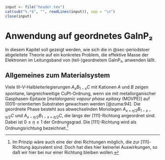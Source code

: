 ```r
input <- file("header.tex")
cat(sub("%.*$", "", readLines(input)), sep = "\n")
close(input)
```

# Anwendung auf geordnetes GaInP₂ {#sec-anwendung}

In diesem Kapitel soll gezeigt werden, wie sich die in
@sec-periodstoer abgeleitete Theorie auf ein konkretes Problem, die
effektive Masse der Elektronen im Leitungsband von (teil-)geordnetem
GaInP₂, anwenden läßt.

## Allgemeines zum Materialsystem {#sec-materialsystem}

Viele III--V-Halbleiterlegierungen $A_{x}B_{1-x}C$ mit Kationen $A$ und
$B$ zeigen spontane, langreichweitige CuPt-Ordnung, wenn sie mit
metallorganischer Gasphasen-Epitaxie
[*metalorganic vapour phase epitaxy* (MOVPE)] auf
$(001)$-orientierten Substraten gewachsen werden [@zuma:94]. Die
geordnete Phase besteht aus abwechselnden Monolagen
$A_{x+\eta/2}B_{1-x-\eta/2}C$ und $A_{x-\eta/2}B_{1-x+\eta/2}C$, die
längs der $[111]$-Richtung angeordnet sind. Dabei ist
$0 \le \eta \le 1$ der Ordnungsgrad. Die $[111]$-Richtung wird als
Ordnungsrichtung
bezeichnet.^[Im Prinzip wäre auch eine der drei Richtungen möglich,
  die zur $[111]$-Richtung äquivalent sind. Doch hat dies hier keinerlei
  Auswirkungen, so daß wir hier bei nur einer Richtung bleiben wollen.]

